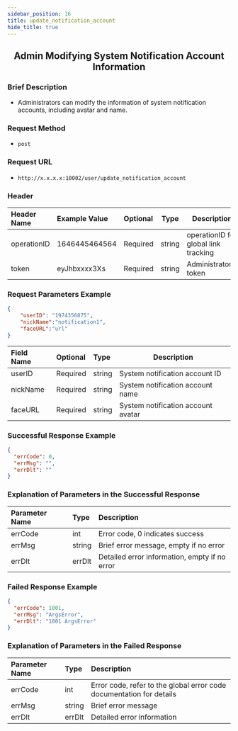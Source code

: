 ```yaml
---
sidebar_position: 16
title: update_notification_account
hide_title: true
---
```


<center>

## Admin Modifying System Notification Account Information

</center>

### Brief Description
- Administrators can modify the information of system notification accounts, including avatar and name.
### Request Method
- `post`
### Request URL
- `http://x.x.x.x:10002/user/update_notification_account`


### Header
|Header Name|Example Value|Optional|Type|Description|
|:----    |:-------    |:--- |---|------      |
|operationID|1646445464564|Required|string|operationID for global link tracking|
|token|eyJhbxxxx3Xs|Required|string|Administrator's token|


### Request Parameters Example


```json
{
    "userID": "1974356875",
    "nickName":"notification1",
    "faceURL":"url"
}
```
|Field Name|Optional|Type|Description|
|:----    |:-------    |:--- |---|
|userID|Required|string|System notification account ID|
|nickName|Required|string|System notification account name|
|faceURL|Required|string|System notification account avatar|
### Successful Response Example


```json
{
  "errCode": 0,
  "errMsg": "",
  "errDlt": ""
}
```
### Explanation of Parameters in the Successful Response


|Parameter Name|Type|Description|
|:----    |:-------    |:--- |
|errCode|int|Error code, 0 indicates success|
|errMsg|string|Brief error message, empty if no error|
|errDlt|errDlt|Detailed error information, empty if no error|
### Failed Response Example


```json
{
  "errCode": 1001,
  "errMsg": "ArgsError",
  "errDlt": "1001 ArgsError"
}
```
### Explanation of Parameters in the Failed Response


|Parameter Name|Type|Description|
|:----    |:-------    |:--- |
|errCode|int|Error code, refer to the global error code documentation for details|
|errMsg|string|Brief error message|
|errDlt|errDlt|Detailed error information|